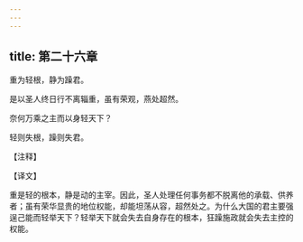 ```yaml
---
---
---
```

title: 第二十六章
---

重为轻根，静为躁君。

是以圣人终日行不离辎重，虽有荣观，燕处超然。

奈何万乘之主而以身轻天下？

轻则失根，躁则失君。

【注释】

【译文】

重是轻的根本，静是动的主宰。因此，圣人处理任何事务都不脱离他的承载、供养者；虽有荣华显贵的地位权能，却能坦荡从容，超然处之。为什么大国的君主要强逞己能而轻举天下？轻举天下就会失去自身存在的根本，狂躁施政就会失去主控的权能。